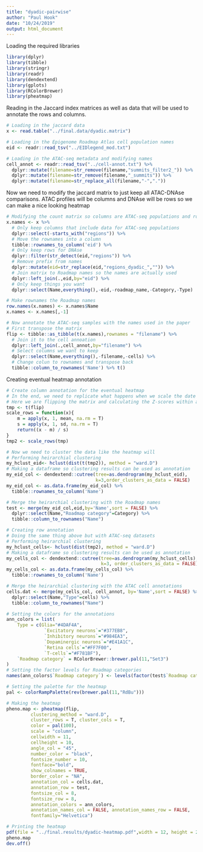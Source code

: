 ```yaml
---
title: "dyadic-pairwise"
author: "Paul Hook"
date: "10/24/2019"
output: html_document
---
```


Loading the required libraries
```r
library(dplyr)
library(tibble)
library(stringr)
library(readr)
library(dendextend)
library(gplots)
library(RColorBrewer)
library(pheatmap)
```

Reading in the Jaccard index matrices as well as data that will be used to annotate the rows and columns.
```r
# Loading in the jaccard data
x <- read.table("../final.data/dyadic.matrix")

# Loading in the Epigenome Roadmap Atlas cell population names
eid <- readr::read_tsv("../EIDlegend_mod.txt")

# Loading in the ATAC-seq metadata and modifying names
cell_annot <- readr::read_tsv("../cell-annot.txt") %>%
  dplyr::mutate(filename=str_remove(filename,"summits_filter2_")) %>%
  dplyr::mutate(filename=str_remove(filename,"_summits")) %>%
  dplyr::mutate(filename=str_replace_all(filename,"-","."))
```

Now we need to modify the jaccard matrix to just keep all ATAC-DNAse comparisons. ATAC profiles will be columns and DNAse will be rows so we can make a nice looking heatmap
```r
# Modifying the count matrix so columns are ATAC-seq populations and rows are DNAse
x.names <- x %>%
  # Only keep columns that include data for ATAC-seq populations
  dplyr::select(-starts_with("regions")) %>%
  # Move the rownames into a column
  tibble::rownames_to_column('eid') %>%
  # Only keep rows for DNAse
  dplyr::filter(str_detect(eid,"regions")) %>%
  # Remove prefix from names
  dplyr::mutate(eid=str_replace(eid,"regions_dyadic_","")) %>%
  # Join matrix to Roadmap names so the names are actually used
  dplyr::left_join(.,eid,by="eid") %>%
  # Only keep things you want
  dplyr::select(Name,everything(),-eid,-roadmap_name,-Category,-Type) 

# Make rownames the Roadmap names
row.names(x.names) <- x.names$Name
x.names <- x.names[,-1]

# Now annotate the ATAC-seq samples with the names used in the paper
# First transpose the matrix
flip <- tibble::as_tibble(t(x.names),rownames = "filename") %>%
  # Join it to the cell annoation
  dplyr::left_join(.,cell_annot,by="filename") %>%
  # Select columns we want to keep
  dplyr::select(Name,everything(),-filename,-cells) %>%
  # Change colun to rownames and transpose back
  tibble::column_to_rownames('Name') %>% t()
```

Creating eventual heatmap annotation
```r
# Create column annotation for the eventual heatmap
# In the end, we need to replicate what happens when we scale the date in the headmap
# Here we are flipping the matrix and calculating the Z-scores within an ATAC-seq sample
tmp <- t(flip)
scale_rows = function(x){
    m = apply(x, 1, mean, na.rm = T)
    s = apply(x, 1, sd, na.rm = T)
    return((x - m) / s)
}
tmp2 <- scale_rows(tmp)

# Now we need to cluster the data like the heatmap will
# Performing heirarchial clustering
my_hclust_eid<- hclust(dist(t(tmp2)), method = "ward.D")
# Making a dataframe so clustering results can be used as annotation
my_eid_col <- dendextend::cutree(tree=as.dendrogram(my_hclust_eid),
                                 k=3,order_clusters_as_data = FALSE)
my_eid_col <- as.data.frame(my_eid_col) %>%
  tibble::rownames_to_column('Name')

# Merge the heirarchial clustering with the Roadmap names
test <- merge(my_eid_col,eid,by='Name',sort = FALSE) %>% 
  dplyr::select(Name,"Roadmap category"=Category) %>% 
  tibble::column_to_rownames("Name") 

# Creating row annotation
# Doing the same thing above but with ATAC-seq datasets
# Performing heirarchial clustering
my_hclust_cells<- hclust(dist(tmp2), method = "ward.D")
# Making a dataframe so clustering results can be used as annotation
my_cells_col <- dendextend::cutree(tree=as.dendrogram(my_hclust_cells),
                                   k=3, order_clusters_as_data = FALSE)
my_cells_col <- as.data.frame(my_cells_col) %>%
  tibble::rownames_to_column('Name')

# Merge the heirarchial clustering with the ATAC cell annotations
cells.dat <- merge(my_cells_col, cell_annot, by='Name',sort = FALSE) %>% 
  dplyr::select(Name,"Type"=cells) %>% 
  tibble::column_to_rownames("Name") 
```

```r
# Setting the colors for the annotations
ann_colors = list(
    Type = c(Glia="#4DAF4A",
              `Excitatory neurons`="#377EB8",
              `Inhibitory neurons`="#984EA3",
              `Dopaminergic neurons`="#E41A1C",
              `Retina cells`="#FF7F00",
              `T-cells`="#F781BF"),
    `Roadmap category` = RColorBrewer::brewer.pal(11,"Set3")
)
# Setting the factor levels for Roadmap categories
names(ann_colors$`Roadmap category`) <- levels(factor(test$`Roadmap category`))

# Setting the palette for the heatmap
pal <- colorRampPalette(rev(brewer.pal(11,"RdBu")))

# Making the heatmap
pheno.map <- pheatmap(flip,
         clustering_method = "ward.D",
         cluster_rows = T, cluster_cols = T,
         color = pal(100),
         scale = "column",
         cellwidth = 11,
         cellheight = 10,
         angle_col = "45",
         number_color = "black",
         fontsize_number = 10,
         fontface="bold",
         show_colnames = TRUE,
         border_color = "NA",
         annotation_col = cells.dat,
         annotation_row = test,
         fontsize_col = 8,
         fontsize_row = 8,
         annotation_colors = ann_colors,
         annotation_names_col = FALSE, annotation_names_row = FALSE,
         fontfamily="Helvetica")

# Printing the heatmap
pdf(file = "../final.results/dyadic-heatmap.pdf",width = 12, height = 20)
pheno.map
dev.off()
```